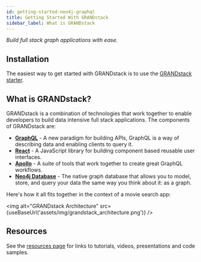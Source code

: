 ```yaml
---
id: getting-started-neo4j-graphql
title: Getting Started With GRANDstack
sidebar_label: What is GRANDstack
---
```



_Build full stack graph applications with ease._

## Installation

The easiest way to get started with GRANDstack is to use the [GRANDstack starter](getting-started-grand-stack-starter.mdx).

## What is GRANDstack?

GRANDstack is a combination of technologies that work together to enable developers to build data intensive full stack applications. The components of GRANDstack are:

- [**GraphQL**](https://graphql.org/) - A new paradigm for building APIs, GraphQL is a way of describing data and enabling clients to query it.
- [**React**](https://reactjs.org/) - A JavaScript library for building component based reusable user interfaces.
- [**Apollo**](https://www.apollographql.com/) - A suite of tools that work together to create great GraphQL workflows.
- [**Neo4j Database**](https://neo4j.com/developer/) - The native graph database that allows you to model, store, and query your data the same way you think about it: as a graph.

Here's how it all fits together in the context of a movie search app:

<img alt="GRANDstack Architecture" src={useBaseUrl('assets/img/grandstack_architecture.png')} />


## Resources

See the [resources page](grandstack-resources.mdx) for links to tutorials, videos, presentations and code samples.

<FeedbackWidget />